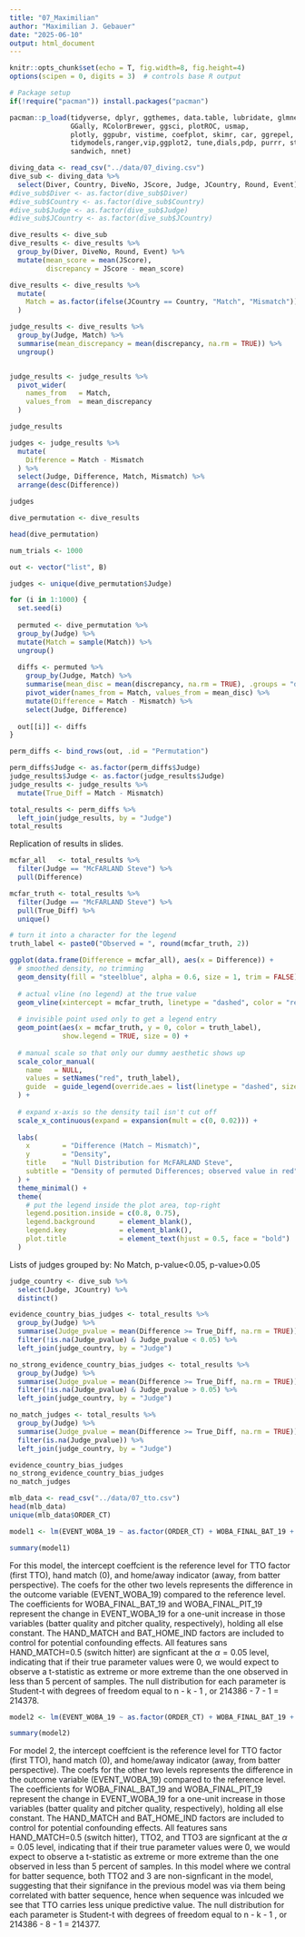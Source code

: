```yaml
---
title: "07_Maximilian"
author: "Maximilian J. Gebauer"
date: "2025-06-10"
output: html_document
---
```


```r
knitr::opts_chunk$set(echo = T, fig.width=8, fig.height=4)
options(scipen = 0, digits = 3)  # controls base R output

# Package setup
if(!require("pacman")) install.packages("pacman")

pacman::p_load(tidyverse, dplyr, ggthemes, data.table, lubridate, glmnet,
               GGally, RColorBrewer, ggsci, plotROC, usmap,
               plotly, ggpubr, vistime, coefplot, skimr, car, ggrepel, slider, lubridate,
               tidymodels,ranger,vip,ggplot2, tune,dials,pdp, purrr, stringr, lmtest,
               sandwich, nnet)
```

```r
diving_data <- read_csv("../data/07_diving.csv")
dive_sub <- diving_data %>%
  select(Diver, Country, DiveNo, JScore, Judge, JCountry, Round, Event)
#dive_sub$Diver <- as.factor(dive_sub$Diver)
#dive_sub$Country <- as.factor(dive_sub$Country)
#dive_sub$Judge <- as.factor(dive_sub$Judge)
#dive_sub$JCountry <- as.factor(dive_sub$JCountry)
```

```r
dive_results <- dive_sub
dive_results <- dive_results %>%
  group_by(Diver, DiveNo, Round, Event) %>%
  mutate(mean_score = mean(JScore),
         discrepancy = JScore - mean_score)
```

```r
dive_results <- dive_results %>%
  mutate(
    Match = as.factor(ifelse(JCountry == Country, "Match", "Mismatch"))
  )
```

```r
judge_results <- dive_results %>%
  group_by(Judge, Match) %>%
  summarise(mean_discrepancy = mean(discrepancy, na.rm = TRUE)) %>%
  ungroup()


judge_results <- judge_results %>%
  pivot_wider(
    names_from   = Match,
    values_from  = mean_discrepancy
  )

judge_results
```

```r
judges <- judge_results %>%
  mutate(
    Difference = Match - Mismatch
  ) %>%
  select(Judge, Difference, Match, Mismatch) %>%
  arrange(desc(Difference))

judges
```


```r
dive_permutation <- dive_results

head(dive_permutation)
```

```r
num_trials <- 1000

out <- vector("list", B)

judges <- unique(dive_permutation$Judge)

for (i in 1:1000) {
  set.seed(i)
  
  permuted <- dive_permutation %>%
  group_by(Judge) %>%
  mutate(Match = sample(Match)) %>%
  ungroup()
  
  diffs <- permuted %>%
    group_by(Judge, Match) %>%
    summarise(mean_disc = mean(discrepancy, na.rm = TRUE), .groups = "drop") %>%
    pivot_wider(names_from = Match, values_from = mean_disc) %>%
    mutate(Difference = Match - Mismatch) %>%
    select(Judge, Difference)
  
  out[[i]] <- diffs  
}

perm_diffs <- bind_rows(out, .id = "Permutation")
```

```r
perm_diffs$Judge <- as.factor(perm_diffs$Judge)
judge_results$Judge <- as.factor(judge_results$Judge)
judge_results <- judge_results %>%
  mutate(True_Diff = Match - Mismatch)

total_results <- perm_diffs %>%
  left_join(judge_results, by = "Judge")
total_results
```


Replication of results in slides.
```r
mcfar_all   <- total_results %>%
  filter(Judge == "McFARLAND Steve") %>%
  pull(Difference)

mcfar_truth <- total_results %>%
  filter(Judge == "McFARLAND Steve") %>%
  pull(True_Diff) %>%
  unique()

# turn it into a character for the legend
truth_label <- paste0("Observed = ", round(mcfar_truth, 2))

ggplot(data.frame(Difference = mcfar_all), aes(x = Difference)) +
  # smoothed density, no trimming
  geom_density(fill = "steelblue", alpha = 0.6, size = 1, trim = FALSE) +
  
  # actual vline (no legend) at the true value
  geom_vline(xintercept = mcfar_truth, linetype = "dashed", color = "red", size = 1) +
  
  # invisible point used only to get a legend entry
  geom_point(aes(x = mcfar_truth, y = 0, color = truth_label),
             show.legend = TRUE, size = 0) +
  
  # manual scale so that only our dummy aesthetic shows up
  scale_color_manual(
    name   = NULL,
    values = setNames("red", truth_label),
    guide  = guide_legend(override.aes = list(linetype = "dashed", size = 1))
  ) +
  
  # expand x‐axis so the density tail isn't cut off
  scale_x_continuous(expand = expansion(mult = c(0, 0.02))) +
  
  labs(
    x        = "Difference (Match − Mismatch)",
    y        = "Density",
    title    = "Null Distribution for McFARLAND Steve",
    subtitle = "Density of permuted Differences; observed value in red"
  ) +
  theme_minimal() +
  theme(
    # put the legend inside the plot area, top‐right
    legend.position.inside = c(0.8, 0.75),
    legend.background      = element_blank(),
    legend.key             = element_blank(),
    plot.title             = element_text(hjust = 0.5, face = "bold")
  )
```

Lists of judges grouped by: No Match, p-value<0.05, p-value>0.05
```r
judge_country <- dive_sub %>%
  select(Judge, JCountry) %>%
  distinct()

evidence_country_bias_judges <- total_results %>%
  group_by(Judge) %>%
  summarise(Judge_pvalue = mean(Difference >= True_Diff, na.rm = TRUE)) %>%
  filter(!is.na(Judge_pvalue) & Judge_pvalue < 0.05) %>%
  left_join(judge_country, by = "Judge")

no_strong_evidence_country_bias_judges <- total_results %>%
  group_by(Judge) %>%
  summarise(Judge_pvalue = mean(Difference >= True_Diff, na.rm = TRUE)) %>%
  filter(!is.na(Judge_pvalue) & Judge_pvalue > 0.05) %>%
  left_join(judge_country, by = "Judge")

no_match_judges <- total_results %>%
  group_by(Judge) %>%
  summarise(Judge_pvalue = mean(Difference >= True_Diff, na.rm = TRUE)) %>%
  filter(is.na(Judge_pvalue)) %>%
  left_join(judge_country, by = "Judge")

evidence_country_bias_judges
no_strong_evidence_country_bias_judges
no_match_judges
```


```r
mlb_data <- read_csv("../data/07_tto.csv")
head(mlb_data)
unique(mlb_data$ORDER_CT)
```
```r
model1 <- lm(EVENT_WOBA_19 ~ as.factor(ORDER_CT) + WOBA_FINAL_BAT_19 + WOBA_FINAL_PIT_19 + as.factor(HAND_MATCH) + as.factor(BAT_HOME_IND), data = mlb_data)

summary(model1)
```

For this model, the intercept coeffcient is the reference level for TTO factor (first TTO), hand match (0), and home/away indicator (away, from batter perspective). The coefs for the other two levels represents the difference in the outcome variable (EVENT_WOBA_19) compared to the reference level. The coefficients for WOBA_FINAL_BAT_19 and WOBA_FINAL_PIT_19 represent the change in EVENT_WOBA_19 for a one-unit increase in those variables (batter quality and pitcher quality, respectively), holding all else constant. The HAND_MATCH and BAT_HOME_IND factors are included to control for potential confounding effects. All features sans HAND_MATCH=0.5 (switch hitter) are signficant at the $\alpha = 0.05$ level, indicating that if their true parameter values were $0$, we would expect to observe a t-statistic as extreme or more extreme than the one observed in less than 5 percent of samples. The null distribution for each parameter is Student-t with degrees of freedom equal to n - k - 1 , or 214386 - 7 - 1 = 214378. 


```r
model2 <- lm(EVENT_WOBA_19 ~ as.factor(ORDER_CT) + WOBA_FINAL_BAT_19 + WOBA_FINAL_PIT_19 + as.factor(HAND_MATCH) + as.factor(BAT_HOME_IND) + BATTER_SEQ_NUM, data = mlb_data)

summary(model2)
```

For model 2, the intercept coeffcient is the reference level for TTO factor (first TTO), hand match (0), and home/away indicator (away, from batter perspective). The coefs for the other two levels represents the difference in the outcome variable (EVENT_WOBA_19) compared to the reference level. The coefficients for WOBA_FINAL_BAT_19 and WOBA_FINAL_PIT_19 represent the change in EVENT_WOBA_19 for a one-unit increase in those variables (batter quality and pitcher quality, respectively), holding all else constant. The HAND_MATCH and BAT_HOME_IND factors are included to control for potential confounding effects. All features sans HAND_MATCH=0.5 (switch hitter), TTO2, and TTO3 are signficant at the $\alpha = 0.05$ level, indicating that if their true parameter values were $0$, we would expect to observe a t-statistic as extreme or more extreme than the one observed in less than 5 percent of samples. In this model where we contral for batter sequence, both TTO2 and 3 are non-signficant in the model, suggesting that their signifance in the previous model was via them being correlated with batter sequence, hence when sequence was inlcuded we see that TTO carries less unique predictive value. The null distribution for each parameter is Student-t with degrees of freedom equal to n - k - 1 , or 214386 - 8 - 1 = 214377. 